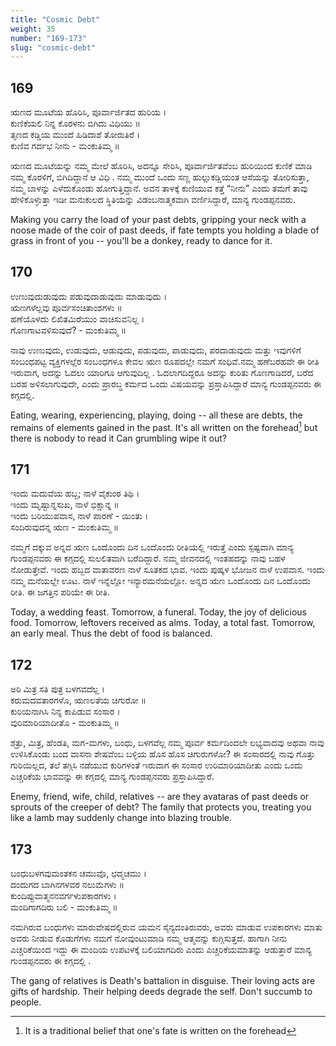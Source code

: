 ```yaml
---
title: "Cosmic Debt"
weight: 35
number: "169-173"
slug: "cosmic-debt"
---
```


## 169

ಋಣದ ಮೂಟೆಯ ಹೊರಿಸಿ, ಪೂರ್ವಾರ್ಜಿತದ ಹುರಿಯ ।  
ಕುಣಿಕೆಯಲಿ ನಿನ್ನ ಕೊರಳನು ಬಿಗಿದು ವಿಧಿಯು ॥  
ತೃಣದ ಕಡ್ಡಿಯ ಮುಂದೆ ಹಿಡಿದಾಶೆ ತೋರುತಿರೆ ।  
ಕುಣಿವ ಗರ್ದಭ ನೀನು - ಮಂಕುತಿಮ್ಮ ॥

ಋಣದ ಮೂಟೆಯನ್ನು ನಮ್ಮ ಮೇಲೆ ಹೊರಿಸಿ, ಅದನ್ನೂ ಸೇರಿಸಿ, ಪೂರ್ವಾರ್ಜಿತವೆಂಬ ಹುರಿಯಿಂದ ಕುಣಿಕೆ ಮಾಡಿ ನಮ್ಮ ಕೊರಳಿಗೆ, ಬಿಗಿದಿದ್ದಾನೆ ಆ ವಿಧಿ . ನಮ್ಮ ಮುಂದೆ ಒಂದು ಸಣ್ಣ ಹುಲ್ಲುಕಡ್ಡಿಯಂತ ಆಸೆಯನ್ನು ತೋರಿಸುತ್ತಾ, ನಮ್ಮ ಬಾಳನ್ನು ಎಳೆದುಕೊಂಡು ಹೋಗುತ್ತಿದ್ದಾನೆ. ಅವನ ತಾಳಕ್ಕೆ ಕುಣಿಯುವ ಕತ್ತೆ “ನೀನು” ಎಂದು ತಮಗೆ ತಾವು ಹೇಳಿಕೊಳ್ಳುತ್ತಾ ಇಡೀ ಮನುಕುಲದ ಸ್ಥಿತಿಯನ್ನು ವಿಡಂಬನಾತ್ಮಕವಾಗಿ ವರ್ಣಿಸಿದ್ದಾರೆ, ಮಾನ್ಯ ಗುಂಡಪ್ಪನವರು.

Making you carry the load of your past debts, gripping your neck with a noose made of the coir of past deeds, if fate tempts you holding a blade of grass in front of you -- you'll be a donkey, ready to dance for it.

## 170

ಉಣುವುದುಡುವುದು ಪಡುವುದಾಡುವುದು ಮಾಡುವುದು ।  
ಋಣಗಳೆಲ್ಲವು ಪೂರ್ವಸಂಚಿತಾಂಶಗಳು ॥  
ಹಣೆಯೊಳದು ಲಿಖಿತಮಿರೆಯುಂ ವಾಚಿಸುವನಿಲ್ಲ ।  
ಗೊಣಗಾಟವಳಿಸುವುದೆ? - ಮಂಕುತಿಮ್ಮ ॥

ನಾವು ಉಣುವುದು, ಉಡುವುದು, ಆಡುವುದು, ಪಡುವುದು, ಪಾಡುವುದು, ಪರದಾಡುವುದು ಮತ್ತು ಇವುಗಳಿಗೆ ಸಂಬಂಧಪಟ್ಟ ವ್ಯಕ್ತಿಗಳಲ್ಲೆರ ಸಂಬಂಧಗಳೂ ಕೇವಲ ಋಣ ರೂಪದಲ್ಲೇ ನಮಗೆ ಸಂಧಿವೆ.ನಮ್ಮ ಹಣೆಬರಹವೇ ಈ ರೀತಿ ಇರುವಾಗ, ಅದನ್ನು ಓದಲು ಯಾರಿಗೂ ಆಗುವುದಿಲ್ಲ . ಓದಲಾಗದಿದ್ದರೂ ಅದನ್ನು ಕುರಿತು ಗೊಣಗಾಡಿದರೆ, ಬರೆದ ಬರಹ ಅಳಿಸಲಾಗುವುದೇ, ಎಂದು ಪ್ರಾರಬ್ಧ ಕರ್ಮದ ಒಂದು ವಿಷಯವನ್ನು ಪ್ರಸ್ತಾಪಿಸಿದ್ದಾರೆ ಮಾನ್ಯ ಗುಂಡಪ್ಪನವರು ಈ ಕಗ್ಗದಲ್ಲಿ.

Eating, wearing, experiencing, playing, doing -- all these are debts, the remains of elements gained in the past. It's all written on the forehead[^67] but there is nobody to read it Can grumbling wipe it out?

## 171

ಇಂದು ಮದುವೆಯ ಹಬ್ಬ; ನಾಳೆ ವೈಕುಂಠ ತಿಥಿ ।  
ಇಂದು ಮೃಷ್ಟಾನ್ನಸುಖ, ನಾಳೆ ಭಿಕ್ಷಾನ್ನ ॥  
ಇಂದು ಬರಿಯುಪವಾಸ, ನಾಳೆ ಪಾರಣೆ - ಯಿಂತು ।  
ಸಂದಿರುವುದನ್ನ ಋಣ - ಮಂಕುತಿಮ್ಮ ॥

ನಮ್ಮಗೆ ದಕ್ಕುವ ಅನ್ನದ ಋಣ ಒಂದೊಂದು ದಿನ ಒಂದೊಂದು ರೀತಿಯಲ್ಲಿ ಇರುತ್ತೆ ಎಂದು ಸ್ಪಷ್ಟವಾಗಿ ಮಾನ್ಯ ಗುಂಡಪ್ಪನವರು ಈ ಕಗ್ಗದಲ್ಲಿ ಸುಲಲಿತವಾಗಿ ಬರೆದಿದ್ದಾರೆ. ನಮ್ಮ ಜೀವನದಲ್ಲಿ ಇಂತಹದನ್ನು ನಾವು ಬಹಳ ನೋಡುತ್ತೇವೆ. ಇಂದು ಹಬ್ಬದ ವಾತಾವರಣ ನಾಳೆ ಸೂತಕದ ಭಾವ. ಇಂದು ಪುಷ್ಕಳ ಭೋಜನ ನಾಳೆ ಉಪವಾಸ. ಇಂದು ನಮ್ಮ ಮನೆಯಲ್ಲೇ ಊಟ. ನಾಳೆ ಇನ್ನೆಲ್ಲೋ ಇನ್ಯಾರಮನೆಯಲ್ಲೋ. ಅನ್ನದ ಋಣ ಒಂದೊಂದು ದಿನ ಒಂದೊಂದು ರೀತಿ. ಈ ಜಗತ್ತಿನ ಪರಿಯೇ ಈ ರೀತಿ.

Today, a wedding feast. Tomorrow, a funeral. Today, the joy of delicious food. Tomorrow, leftovers received as alms. Today, a total fast. Tomorrow, an early meal. Thus the debt of food is balanced.

## 172

ಅರಿ ಮಿತ್ರ ಸತಿ ಪುತ್ರ ಬಳಗವದೆಲ್ಲ ।  
ಕರುಮದವತಾರಗಳೊ, ಋಣಲತೆಯ ಚಿಗುರೋ ॥  
ಕುರಿಯನಾಗಿಸಿ ನಿನ್ನ ಕಾಪಿಡುವ ಸಂಸಾರ ।  
ವುರಿಮಾರಿಯಾದೀತೊ - ಮಂಕುತಿಮ್ಮ ॥

ಶತ್ರು, ಮಿತ್ರ, ಹೆಂಡತಿ, ಮಗ-ಮಗಳು, ಬಂಧು, ಬಳಗವೆಲ್ಲ ನಮ್ಮ ಪೂರ್ವ ಕರ್ಮದಿಂದಲೇ ಲಭ್ಯವಾದವು ಅಥವಾ ನಾವು ಉಳಿಸಿಕೊಂಡು ಬಂದ ವಾಸನಾ ಶೇಷವೆಂಬ ಬಳ್ಳಿಯ ಹೊಸ ಹೊಸ ಚಿಗುರುಗಳೋ? ಈ ಸಂಸಾರದಲ್ಲಿ ನಾವು ಗೊತ್ತು ಗುರಿಯಿಲ್ಲದ, ತಲೆ ತಗ್ಗಿಸಿ ನಡೆಯುವ ಕುರಿಗಳಂತೆ ಇರುವಾಗ ಈ ಸಂಸಾರ ಉರಿಮಾರಿಯಾದೀತು ಎಂದು ಒಂದು ಎಚ್ಚರಿಕೆಯ ಭಾವವನ್ನು ಈ ಕಗ್ಗದಲ್ಲಿ ಮಾನ್ಯ ಗುಂಡಪ್ಪನವರು ಪ್ರಸ್ತಾಪಿಸಿದ್ದಾರೆ.

Enemy, friend, wife, child, relatives -- are they avataras of past deeds or sprouts of the creeper of debt? The family that protects you, treating you like a lamb may suddenly change into blazing trouble.

## 173

ಬಂಧುಬಳಗವುಮಂತಕನ ಚಮುವೊ, ಛದ್ಮಚಮು ।  
ದಂದುಗದ ಬಾಗಿನಗಳವರ ನಲುಮೆಗಳು ॥  
ಕುಂದಿಪ್ಪುವಾತ್ಮನನವರ್ಗಳುಪಕಾರಗಳು ।  
ಮಂದಿಗಾಗದಿರು ಬಲಿ - ಮಂಕುತಿಮ್ಮ ॥

ನಮಗಿರುವ ಬಂಧುಗಳು ಮಾರುವೇಷದಲ್ಲಿರುವ ಯಮನ ಸೈನ್ಯದಂತಿರುವರು, ಅವರು ಮಾಡುವ ಉಪಕಾರಗಳು ಮಾತು ಅವರು ನೀಡುವ ಕೊಡುಗೆಗಳು ನಮಗೆ ನೋವುಂಟುಮಾಡಿ ನಮ್ಮ ಆತ್ಮವನ್ನು ಕುಗ್ಗಿಸುತ್ತದೆ. ಹಾಗಾಗಿ ನೀನು ಎಚ್ಚರಿಕೆಯಿಂದ ಇದ್ದು ಈ ಮಂದಿಯ ಉಪಟಳಕ್ಕೆ ಬಲಿಯಾಗದಿರು ಎಂದು ಎಚ್ಚರಿಕೆಯಮಾತನ್ನು ಆಡುತ್ತಾರೆ ಮಾನ್ಯ ಗುಂಡಪ್ಪನವರು ಈ ಕಗ್ಗದಲ್ಲಿ .

The gang of relatives is Death's battalion in disguise. Their loving acts are gifts of hardship. Their helping deeds degrade the self. Don't succumb to people.

[^67]: It is a traditional belief that one's fate is written on the forehead
